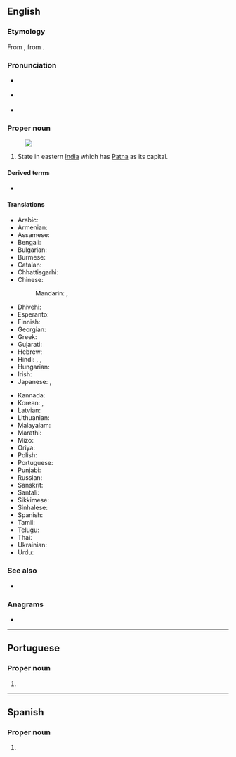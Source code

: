 {{also|bihar}}
==English==
{{wikipedia}}

===Etymology===
From {{der|en|hi|बिहार}}, from {{der|en|sa|विहार||temple; monastery}}.

===Pronunciation===
* {{a|InE}} {{IPA|en|/bɪˈɦɑːɻ/}}
* {{a|GA}} {{IPA|en|/bɪˈhɑɹ/}}
* {{a|RP}} {{IPA|en|/bɪˈhɑː/}}

===Proper noun===
{{en-proper noun}}
[[Image:Bihar in India (disputed hatched).svg|thumb|]]

# State in eastern [[India]] which has [[Patna]] as its capital.

====Derived terms====
* {{l|en|Bihari}}

====Translations====
{{trans-top|a state in eastern India}}
* Arabic: {{t|ar|بِيهَار|m}}
* Armenian: {{t+|hy|Բիհար}}
* Assamese: {{t|as|বিহাৰ}}
* Bengali: {{t|bn|বিহার}}
* Bulgarian: {{t-needed|bg}}
* Burmese: {{t|my|ဗီဟာ|sc=Mymr}}
* Catalan: {{t|ca|Bihar}}
* Chhattisgarhi: {{t-needed|hne}}
* Chinese:
*: Mandarin: {{t+|cmn|比哈爾邦|sc=Hani}}, {{t+|cmn|比哈尔邦|tr=Bǐhā'ěr-bāng|sc=Hani}}
* Dhivehi: {{t|dv|ބިހާރު|sc=Thaa}}
* Esperanto: {{t|eo|Biharo}}
* Finnish: {{t|fi|Bihar}}
* Georgian: {{t|ka|ბიჰარი|sc=Geor}}
* Greek: {{t+|el|Μπιχάρ|sc=Grek}}
* Gujarati: {{t|gu|બિહાર|sc=Gujr}}
* Hebrew: {{t|he|ביהר}}
* Hindi: {{t+|hi|बिहार}}, {{t+|hi|विहार|m}}, {{t|hi|मगध|m}}
* Hungarian: {{t+|hu|Bihár}}
* Irish: {{t|ga|Biohár|m}}
* Japanese: {{t|ja|ビハール州|tr=Bihāru-shū}}, {{t|ja|ビハール|tr=Bihāru}}
{{trans-mid}}
* Kannada: {{t+|kn|ಬಿಹಾರ|sc=Knda}}
* Korean: {{t|ko|^비하르 주}}, {{t|ko|^비하르}}
* Latvian: {{t|lv|Bihāra}}
* Lithuanian: {{t|lt|Biharas}}
* Malayalam: {{t|ml|ബിഹാർ|sc=Mlym}}
* Marathi: {{t|mr|बिहार}}
* Mizo: {{t-needed|lus}}
* Oriya: {{t+|or|ବିହାର|sc=Orya}}
* Polish: {{t|pl|Bihar|m}}
* Portuguese: {{t|pt|Bihar|m}}
* Punjabi: {{t|pa|ਬਿਹਾਰ|sc=Guru}}
* Russian: {{t+|ru|Биха́р|m}}
* Sanskrit: {{t+|sa|विहार|m}}
* Santali: {{t-needed|sat}}
* Sikkimese: {{t-needed|sip}}
* Sinhalese: {{t-needed|si}}
* Spanish: {{t|es|Bihar}}
* Tamil: {{t|ta|பீகார்|sc=Taml}}
* Telugu: {{t+|te|బీహార్}}
* Thai: {{t|th|รัฐพิหาร|tr=rat-phi-han}}
* Ukrainian: {{t|uk|Біхар|sc=Cyrl}}
* Urdu: {{t+|ur|بہار|tr=bihār}}
{{trans-bottom}}

===See also===
* {{list:states of India/en}}

===Anagrams===
* {{anagrams|en|a=abhir|Harib}}

----

==Portuguese==

===Proper noun===
{{pt-proper noun|m}}

# {{place|pt|state|in eastern|c/India|t1=Bihar}}

----

==Spanish==
{{wikipedia|lang=es}}

===Proper noun===
{{es-proper noun}}

# {{place|es|state|in eastern|c/India|t1=Bihar}}